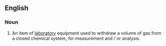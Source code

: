 ==English==
{{wikipedia}}

===Noun===
{{en-noun|head=[[gas]] [[syringe]]}}

# {{label|en|analytical chemistry}} An item of [[laboratory]] equipment used to withdraw a volume of gas from a closed chemical system, for measurement and / or analysis.